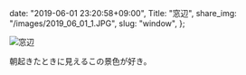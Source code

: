   date: "2019-06-01 23:20:58+09:00",
  Title: "窓辺",
  share_img: "/images/2019_06_01_1.JPG",
  slug: "window",
};

![窓辺](/images/2019_06_01_1.JPG)

朝起きたときに見えるこの景色が好き。
